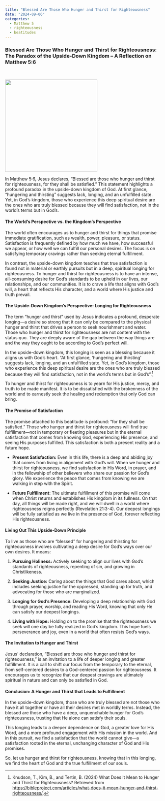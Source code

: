 ```yaml
---
title: "Blessed Are Those Who Hunger and Thirst for Righteousness"
date: "2024-09-06"
categories:
  - Matthew 5
  - righteousness 
  - beatitudes
---
```


### Blessed Are Those Who Hunger and Thirst for Righteousness: The Paradox of the Upside-Down Kingdom – A Reflection on Matthew 5:6

<br/>

![](righteousness.webp){fig-align="center" width="300"}

In Matthew 5:6, Jesus declares, “Blessed are those who hunger and thirst for righteousness, for they shall be satisfied.” This statement highlights a profound paradox in the upside-down kingdom of God. At first glance, "hungering and thirsting" suggests lack, longing, and an unfulfilled state. Yet, in God's kingdom, those who experience this deep spiritual desire are the ones who are truly blessed because they will find satisfaction, not in the world’s terms but in God’s.

#### The World’s Perspective vs. the Kingdom’s Perspective

The world often encourages us to hunger and thirst for things that promise immediate gratification, such as wealth, power, pleasure, or status. Satisfaction is frequently defined by how much we have, how successful we appear, or how well we can fulfill our personal desires. The focus is on satisfying temporary cravings rather than seeking eternal fulfillment.

In contrast, the upside-down kingdom teaches that true satisfaction is found not in material or earthly pursuits but in a deep, spiritual longing for righteousness. To hunger and thirst for righteousness is to have an intense, all-consuming desire for God’s standards to be upheld in our lives, our relationships, and our communities. It is to crave a life that aligns with God’s will, a heart that reflects His character, and a world where His justice and truth prevail.

#### The Upside-Down Kingdom’s Perspective: Longing for Righteousness

The term “hunger and thirst” used by Jesus indicates a profound, desperate longing—a desire so strong that it can only be compared to the physical hunger and thirst that drives a person to seek nourishment and water. Those who hunger and thirst for righteousness are not content with the status quo. They are deeply aware of the gap between the way things are and the way they ought to be according to God's perfect will.

In the upside-down kingdom, this longing is seen as a blessing because it aligns us with God's heart. "At first glance, 'hungering and thirsting' suggests lack, longing, and an unfulfilled state. Yet, in God's kingdom, those who experience this deep spiritual desire are the ones who are truly blessed because they will find satisfaction, not in the world’s terms but in God’s".[^1]

[^1]: Knudson, T., Kim, B., and Tertin, B. (2024) What Does it Mean to Hunger and Thirst for Righteousness? Retrieved from <https://bibleproject.com/articles/what-does-it-mean-hunger-and-thirst-righteousness/>.

To hunger and thirst for righteousness is to yearn for His justice, mercy, and truth to be made manifest. It is to be dissatisfied with the brokenness of the world and to earnestly seek the healing and redemption that only God can bring.

#### The Promise of Satisfaction

The promise attached to this beatitude is profound: “for they shall be satisfied.” Those who hunger and thirst for righteousness will find true fulfillment—not in temporary or fleeting pleasures but in the eternal satisfaction that comes from knowing God, experiencing His presence, and seeing His purposes fulfilled. This satisfaction is both a present reality and a future hope.

-   **Present Satisfaction:** Even in this life, there is a deep and abiding joy that comes from living in alignment with God’s will. When we hunger and thirst for righteousness, we find satisfaction in His Word, in prayer, and in the fellowship of other believers who share our passion for God’s glory. We experience the peace that comes from knowing we are walking in step with the Spirit.

-   **Future Fulfillment:** The ultimate fulfillment of this promise will come when Christ returns and establishes His kingdom in its fullness. On that day, all things will be made right, and we will dwell in a world where righteousness reigns perfectly (Revelation 21:3-4). Our deepest longings will be fully satisfied as we live in the presence of God, forever reflecting His righteousness.

#### Living Out This Upside-Down Principle

To live as those who are “blessed” for hungering and thirsting for righteousness involves cultivating a deep desire for God’s ways over our own desires. It means:

1.  **Pursuing Holiness:** Actively seeking to align our lives with God's standards of righteousness, repenting of sin, and growing in Christlikeness.

2.  **Seeking Justice:** Caring about the things that God cares about, which includes seeking justice for the oppressed, standing up for truth, and advocating for those who are marginalized.

3.  **Longing for God’s Presence:** Developing a deep relationship with God through prayer, worship, and reading His Word, knowing that only He can satisfy our deepest longings.

4.  **Living with Hope:** Holding on to the promise that the righteousness we seek will one day be fully realized in God's kingdom. This hope fuels perseverance and joy, even in a world that often resists God's ways.

#### The Invitation to Hunger and Thirst

Jesus' declaration, “Blessed are those who hunger and thirst for righteousness,” is an invitation to a life of deeper longing and greater fulfillment. It is a call to shift our focus from the temporary to the eternal, from self-centered desires to a God-centered passion for righteousness. It encourages us to recognize that our deepest cravings are ultimately spiritual in nature and can only be satisfied in God.

#### Conclusion: A Hunger and Thirst that Leads to Fulfillment

In the upside-down kingdom, those who are truly blessed are not those who have it all together or have all their desires met in worldly terms. Instead, the blessed are those who have a deep, unquenchable hunger for God’s righteousness, trusting that He alone can satisfy their souls.

This longing leads to a deeper dependence on God, a greater love for His Word, and a more profound engagement with His mission in the world. And in this pursuit, we find a satisfaction that the world cannot give—a satisfaction rooted in the eternal, unchanging character of God and His promises.

So, let us hunger and thirst for righteousness, knowing that in this longing, we find the heart of God and the true fulfillment of our souls.
